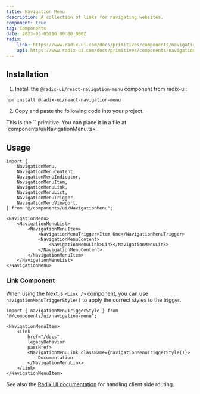 ```yaml
---
title: Navigation Menu
description: A collection of links for navigating websites.
component: true
tag: Components
date: 2023-03-05T16:00:00.000Z
radix:
    link: https://www.radix-ui.com/docs/primitives/components/navigation-menu
    api: https://www.radix-ui.com/docs/primitives/components/navigation-menu#api-reference
---
```


<ComponentExample src="src/components/examples/NavigationMenuDemo.tsx">
    <NavigationMenuDemo />
</ComponentExample>

## Installation

1. Install the `@radix-ui/react-navigation-menu` component from radix-ui:

```bash
npm install @radix-ui/react-navigation-menu
```

2. Copy and paste the following code into your project.

<ComponentSource src="src/components/ui/NavigationMenu.tsx" />

<Alert variant="outline">
    This is the `<NavigationMenu />` primitive. You can place it in a file at
    `components/ui/NavigationMenu.tsx`.
</Alert>

## Usage

```tsx
import {
    NavigationMenu,
    NavigationMenuContent,
    NavigationMenuIndicator,
    NavigationMenuItem,
    NavigationMenuLink,
    NavigationMenuList,
    NavigationMenuTrigger,
    NavigationMenuViewport,
} from "@/components/ui/NavigationMenu";
```

```tsx
<NavigationMenu>
    <NavigationMenuList>
        <NavigationMenuItem>
            <NavigationMenuTrigger>Item One</NavigationMenuTrigger>
            <NavigationMenuContent>
                <NavigationMenuLink>Link</NavigationMenuLink>
            </NavigationMenuContent>
        </NavigationMenuItem>
    </NavigationMenuList>
</NavigationMenu>
```

### Link Component

When using the Next.js `<Link />` component, you can use `navigationMenuTriggerStyle()` to apply the correct styles to the trigger.

```tsx
import { navigationMenuTriggerStyle } from "@/components/ui/navigation-menu";
```

```tsx {3-5}
<NavigationMenuItem>
    <Link
        href="/docs"
        legacyBehavior
        passHref>
        <NavigationMenuLink className={navigationMenuTriggerStyle()}>
            Documentation
        </NavigationMenuLink>
    </Link>
</NavigationMenuItem>
```

See also the [Radix UI documentation](https://www.radix-ui.com/docs/primitives/components/navigation-menu#with-client-side-routing) for handling client side routing.
